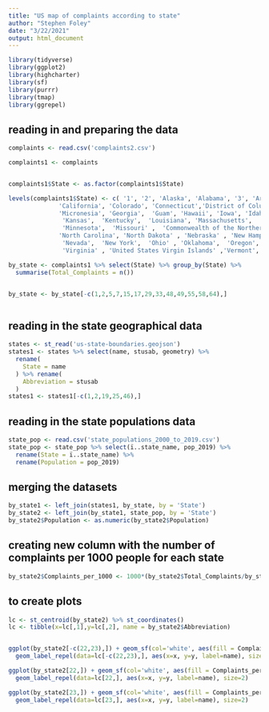 ```yaml
---
title: "US map of complaints according to state"
author: "Stephen Foley"
date: "3/22/2021"
output: html_document
---
```


```r
library(tidyverse)
library(ggplot2)
library(highcharter)
library(sf)
library(purrr)
library(tmap)
library(ggrepel)

```

## reading in and preparing the data
```r
complaints <- read.csv('complaints2.csv')

complaints1 <- complaints


complaints1$State <- as.factor(complaints1$State)

levels(complaints1$State) <- c( '1', '2', 'Alaska', 'Alabama', '3', 'Arkansas', 'American Samoa', 'Arizona', 
              'California', 'Colorado', 'Connecticut','District of Columbia', 'Delaware', 'Florida',
              'Micronesia', 'Georgia',  'Guam', 'Hawaii', 'Iowa', 'Idaho',  'Illinois', 'Indiana',
               'Kansas',  'Kentucky',  'Louisiana', 'Massachusetts',  'Maryland',  'Maine', '4',  'Michigan' ,
               'Minnesota',  'Missouri' ,  'Commonwealth of the Northern Mariana Islands' , 'Mississippi' ,  'Montana' , 
              'North Carolina', 'North Dakota' , 'Nebraska' , 'New Hampshire' , 'New Jersey',  'New Mexico' , 
               'Nevada',  'New York',  'Ohio' , 'Oklahoma',  'Oregon',  'Pennsylvania' ,  'Puerto Rico' ,  'Palau' ,  'Rhode Island',                'South Carolina' , 'South Dakota',  'Tennessee',  'Texas' , 'US MINOR OUTLYING ISLANDS',  'Utah',
               'Virginia' , 'United States Virgin Islands' ,'Vermont',  'Washington' ,  'Wisconsin' , 'West Virginia' , 'Wyoming' )

by_state <- complaints1 %>% select(State) %>% group_by(State) %>%
  summarise(Total_Complaints = n())


by_state <- by_state[-c(1,2,5,7,15,17,29,33,48,49,55,58,64),]



```

## reading in the state geographical data
```r
states <- st_read('us-state-boundaries.geojson')
states1 <- states %>% select(name, stusab, geometry) %>%
  rename(
    State = name
  ) %>% rename(
    Abbreviation = stusab
  )
states1 <- states1[-c(1,2,19,25,46),]

```


## reading in the state populations data
```r
state_pop <- read.csv('state_populations_2000_to_2019.csv')
state_pop <- state_pop %>% select(ï..state_name, pop_2019) %>%
  rename(State = ï..state_name) %>%
  rename(Population = pop_2019)

```


## merging the datasets
```r

by_state1 <- left_join(states1, by_state, by = 'State')
by_state2 <- left_join(by_state1, state_pop, by = 'State')
by_state2$Population <- as.numeric(by_state2$Population)

```

## creating new column with the number of complaints per 1000 people for each state
```r
by_state2$Complaints_per_1000 <- 1000*(by_state2$Total_Complaints/by_state2$Population)


```


## to create plots
```r

lc <- st_centroid(by_state2) %>% st_coordinates()
lc <- tibble(x=lc[,1],y=lc[,2], name = by_state2$Abbreviation)


ggplot(by_state2[-c(22,23),]) + geom_sf(col='white', aes(fill = Complaints_per_1000)) +
  geom_label_repel(data=lc[-c(22,23),], aes(x=x, y=y, label=name), size=2)

ggplot(by_state2[22,]) + geom_sf(col='white', aes(fill = Complaints_per_1000)) +
  geom_label_repel(data=lc[22,], aes(x=x, y=y, label=name), size=2)

ggplot(by_state2[23,]) + geom_sf(col='white', aes(fill = Complaints_per_1000)) +
  geom_label_repel(data=lc[23,], aes(x=x, y=y, label=name), size=2)
```